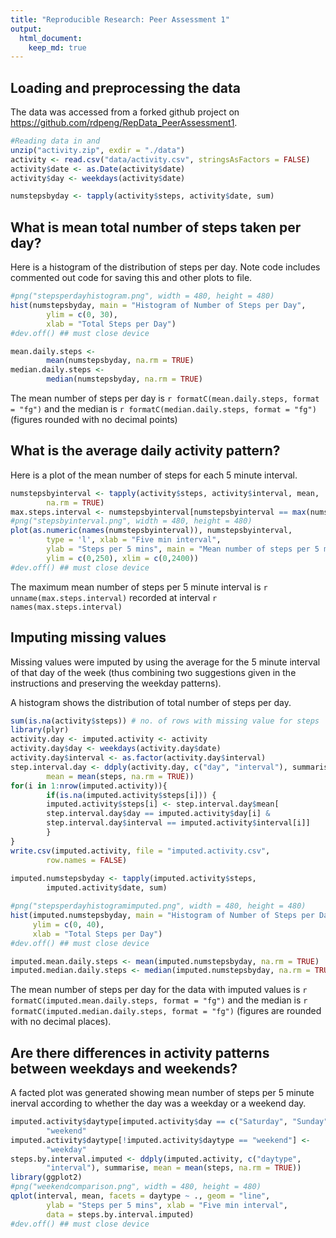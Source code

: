 ```yaml
---
title: "Reproducible Research: Peer Assessment 1"
output: 
  html_document:
    keep_md: true
---
```


## Loading and preprocessing the data
The data was accessed from a forked github project on <https://github.com/rdpeng/RepData_PeerAssessment1>.
```r
#Reading data in and 
unzip("activity.zip", exdir = "./data")
activity <- read.csv("data/activity.csv", stringsAsFactors = FALSE)
activity$date <- as.Date(activity$date)
activity$day <- weekdays(activity$date)

numstepsbyday <- tapply(activity$steps, activity$date, sum)
```

## What is mean total number of steps taken per day?
Here is a histogram of the distribution of steps per day. Note code includes commented out code for saving this and other plots to file.
```r
#png("stepsperdayhistogram.png", width = 480, height = 480)
hist(numstepsbyday, main = "Histogram of Number of Steps per Day",
        ylim = c(0, 30),
        xlab = "Total Steps per Day")
#dev.off() ## must close device
```

```r
mean.daily.steps <-
        mean(numstepsbyday, na.rm = TRUE)
median.daily.steps <-
        median(numstepsbyday, na.rm = TRUE)
```
The mean number of steps per day is `r formatC(mean.daily.steps, format = "fg")` and the median is `r formatC(median.daily.steps, format = "fg")` (figures rounded with no decimal points)

## What is the average daily activity pattern?
Here is a plot of the mean number of steps for each 5 minute interval.
```r
numstepsbyinterval <- tapply(activity$steps, activity$interval, mean,
        na.rm = TRUE)
max.steps.interval <- numstepsbyinterval[numstepsbyinterval == max(numstepsbyinterval)]
#png("stepsbyinterval.png", width = 480, height = 480)
plot(as.numeric(names(numstepsbyinterval)), numstepsbyinterval,
        type = 'l', xlab = "Five min interval",
        ylab = "Steps per 5 mins", main = "Mean number of steps per 5 mins",
        ylim = c(0,250), xlim = c(0,2400))
#dev.off() ## must close device
```
The maximum mean number of steps per 5 minute interval is `r unname(max.steps.interval)` recorded at interval `r names(max.steps.interval)`

## Imputing missing values
Missing values were imputed by using the average for the 5 minute interval of that day of the week (thus combining two suggestions given in the instructions and preserving the weekday patterns).

A histogram shows the distribution of total number of steps per day.
```r
sum(is.na(activity$steps)) # no. of rows with missing value for steps
library(plyr)
activity.day <- imputed.activity <- activity
activity.day$day <- weekdays(activity.day$date)
activity.day$interval <- as.factor(activity.day$interval)
step.interval.day <- ddply(activity.day, c("day", "interval"), summarise,
        mean = mean(steps, na.rm = TRUE))
for(i in 1:nrow(imputed.activity)){
        if(is.na(imputed.activity$steps[i])) { 
        imputed.activity$steps[i] <- step.interval.day$mean[
        step.interval.day$day == imputed.activity$day[i] &
        step.interval.day$interval == imputed.activity$interval[i]]
        }
}
write.csv(imputed.activity, file = "imputed.activity.csv",
        row.names = FALSE)
        
imputed.numstepsbyday <- tapply(imputed.activity$steps,
        imputed.activity$date, sum)

#png("stepsperdayhistogramimputed.png", width = 480, height = 480)
hist(imputed.numstepsbyday, main = "Histogram of Number of Steps per Day",
     ylim = c(0, 40),
     xlab = "Total Steps per Day")
#dev.off() ## must close device

imputed.mean.daily.steps <- mean(imputed.numstepsbyday, na.rm = TRUE)
imputed.median.daily.steps <- median(imputed.numstepsbyday, na.rm = TRUE)

```
The mean number of steps per day for the data with imputed values is `r formatC(imputed.mean.daily.steps, format = "fg")` and the median is `r formatC(imputed.median.daily.steps, format = "fg")` (figures are rounded with no decimal places).



## Are there differences in activity patterns between weekdays and weekends?
A facted plot was generated showing mean number of steps per 5 minute inerval according to whether the day was a weekday or a weekend day.
```r
imputed.activity$daytype[imputed.activity$day == c("Saturday", "Sunday")] <-
        "weekend"
imputed.activity$daytype[!imputed.activity$daytype == "weekend"] <-
        "weekday"
steps.by.interval.imputed <- ddply(imputed.activity, c("daytype",
        "interval"), summarise, mean = mean(steps, na.rm = TRUE))
library(ggplot2)
#png("weekendcomparison.png", width = 480, height = 480)
qplot(interval, mean, facets = daytype ~ ., geom = "line",
        ylab = "Steps per 5 mins", xlab = "Five min interval",
        data = steps.by.interval.imputed)
#dev.off() ## must close device
```
